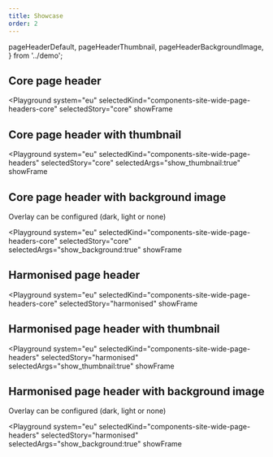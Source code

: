 ```yaml
---
title: Showcase
order: 2
---
```



  pageHeaderDefault,
  pageHeaderThumbnail,
  pageHeaderBackgroundImage,
} from '../demo';

## Core page header

<Playground
  system="eu"
  selectedKind="components-site-wide-page-headers-core"
  selectedStory="core"
  showFrame
>
  <Html markup={pageHeaderDefault} />
</Playground>

## Core page header with thumbnail

<Playground
  system="eu"
  selectedKind="components-site-wide-page-headers"
  selectedStory="core"
  selectedArgs="show_thumbnail:true"
  showFrame
>
  <Html markup={pageHeaderThumbnail} />
</Playground>

## Core page header with background image

Overlay can be configured (dark, light or none)

<Playground
  system="eu"
  selectedKind="components-site-wide-page-headers-core"
  selectedStory="core"
  selectedArgs="show_background:true"
  showFrame
>
  <Html markup={pageHeaderBackgroundImage} />
</Playground>

## Harmonised page header

<Playground
  system="eu"
  selectedKind="components-site-wide-page-headers-core"
  selectedStory="harmonised"
  showFrame
>
  <Html markup={pageHeaderDefault} />
</Playground>

## Harmonised page header with thumbnail

<Playground
  system="eu"
  selectedKind="components-site-wide-page-headers"
  selectedStory="harmonised"
  selectedArgs="show_thumbnail:true"
  showFrame
>
  <Html markup={pageHeaderThumbnail} />
</Playground>

## Harmonised page header with background image

Overlay can be configured (dark, light or none)

<Playground
  system="eu"
  selectedKind="components-site-wide-page-headers"
  selectedStory="harmonised"
  selectedArgs="show_background:true"
  showFrame
>
  <Html markup={pageHeaderBackgroundImage} />
</Playground>
